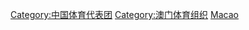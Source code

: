 [[Category:中国体育代表团|Category:中国体育代表团]]
[[Category:澳门体育组织|Category:澳门体育组织]]
[[Category:各國國家體育隊|Macao]]
